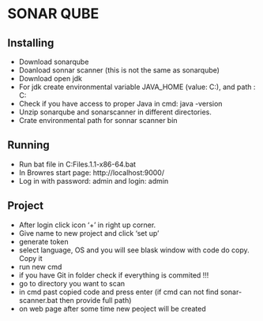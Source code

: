 # SONAR QUBE

## Installing

* Download sonarqube
* Doanload sonnar scanner (this is not the  same as sonarqube)
* Download open jdk 
* For jdk create environmental variable JAVA_HOME (value: C:\jdk-12.02), and path : C:\jdk-12.02\bin
* Check if you have access to proper Java in cmd: java -version
* Unzip sonarqube and sonarscanner in different directories. 
* Crate environmental path for sonnar scanner bin

## Running

* Run bat file in C:\Program Files\sonarqube-7.9.1\sonarqube-7.9.1\bin\windows-x86-64\StartSonar.bat
* In Browres start page: http://localhost:9000/
* Log in with password: admin and login: admin


## Project

* After login click icon '+' in right up corner.
* Give name to new project and click 'set up'
* generate token
* select language, OS and you will see blask window with code do copy. Copy it
* run new cmd
* if you have Git in folder check if everything is commited !!!
* go to directory you want to scan
* in cmd past copied code and press enter (if cmd can not find sonar-scanner.bat then provide full path)
* on web page after some time new peoject will be created
















